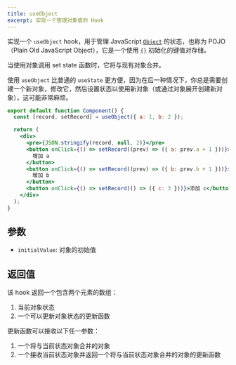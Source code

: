 ```yaml
---
title: useObject
excerpt: 实现一个管理对象值的 Hook
---
```


实现一个 `useObject` hook，用于管理 JavaScript [`Object`](https://developer.mozilla.org/en-US/docs/Web/JavaScript/Reference/Global_Objects/Object) 的状态，也称为 POJO（Plain Old JavaScript Object），它是一个使用 [`{}`](https://developer.mozilla.org/en-US/docs/Web/JavaScript/Reference/Operators/Object_initializer) 初始化的键值对存储。

当使用对象调用 set state 函数时，它将与现有对象合并。

使用 `useObject` 比普通的 `useState` 更方便，因为在后一种情况下，你总是需要创建一个新对象，修改它，然后设置状态以使用新对象（或通过对象展开创建新对象），这可能非常麻烦。

```jsx
export default function Component() {
  const [record, setRecord] = useObject({ a: 1, b: 2 });

  return (
    <div>
      <pre>{JSON.stringify(record, null, 2)}</pre>
      <button onClick={() => setRecord((prev) => ({ a: prev.a + 1 }))}>
        增加 a
      </button>
      <button onClick={() => setRecord((prev) => ({ b: prev.b + 1 }))}>
        增加 b
      </button>
      <button onClick={() => setRecord(() => ({ c: 3 }))}>添加 c</button>
    </div>
  );
}
```

## 参数

* `initialValue`: 对象的初始值

## 返回值

该 hook 返回一个包含两个元素的数组：

1. 当前对象状态
2. 一个可以更新对象状态的更新函数

更新函数可以接收以下任一参数：

1. 一个将与当前状态对象合并的对象
2. 一个接收当前状态对象并返回一个将与当前状态对象合并的对象的更新函数
